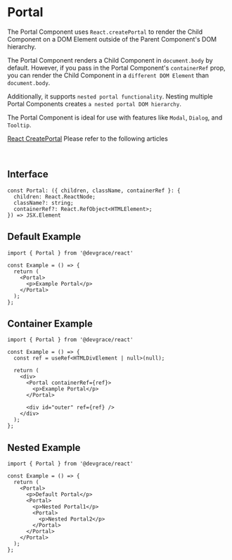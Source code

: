 # Portal

The Portal Component uses `React.createPortal` to render the Child Component on a DOM Element outside of the Parent Component's DOM hierarchy.

The Portal Component renders a Child Component in `document.body` by default. However, if you pass in the Portal Component's `containerRef` prop, you can render the Child Component in a `different DOM Element` than `document.body`.

Additionally, it supports `nested portal functionality`. Nesting multiple Portal Components creates `a nested portal DOM hierarchy`.

The Portal Component is ideal for use with features like `Modal`, `Dialog`, and `Tooltip`.

[React CreatePortal](https://react.dev/reference/react-dom/createPortal#rendering-a-modal-dialog-with-a-portal) Please refer to the following articles

<br />

## Interface
```tsx
const Portal: ({ children, className, containerRef }: {
  children: React.ReactNode;
  className?: string;
  containerRef?: React.RefObject<HTMLElement>;
}) => JSX.Element
```

## Default Example

```tsx
import { Portal } from '@devgrace/react'

const Example = () => {
  return (
    <Portal>
      <p>Example Portal</p>
    </Portal>
  );
};
```

## Container Example

```tsx
import { Portal } from '@devgrace/react'

const Example = () => {
  const ref = useRef<HTMLDivElement | null>(null);

  return (
    <div>
      <Portal containerRef={ref}>
        <p>Example Portal</p>
      </Portal>

      <div id="outer" ref={ref} />
    </div>
  );
};
```

## Nested Example

```tsx
import { Portal } from '@devgrace/react'

const Example = () => {
  return (
    <Portal>
      <p>Default Portal</p>
      <Portal>
        <p>Nested Portal1</p>
        <Portal>
          <p>Nested Portal2</p>
        </Portal>
      </Portal>
    </Portal>
  );
};
```
